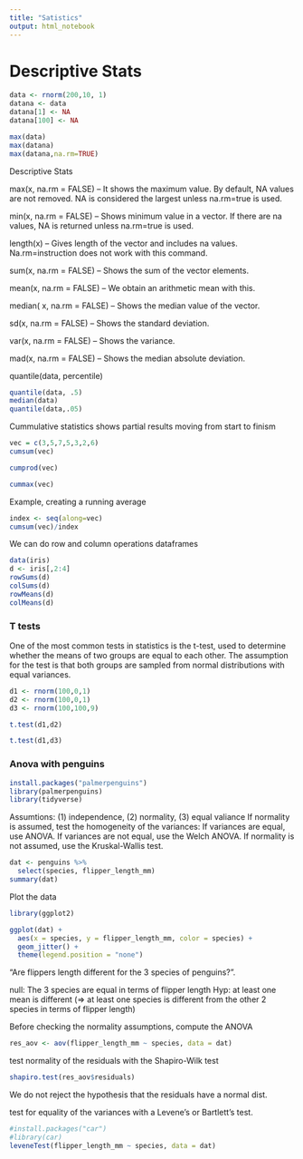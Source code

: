 ```yaml
---
title: "Satistics"
output: html_notebook
---
```


# Descriptive Stats
```r
data <- rnorm(200,10, 1)
datana <- data
datana[1] <- NA
datana[100] <- NA
```

```r
max(data)
max(datana)
max(datana,na.rm=TRUE)
```
Descriptive Stats

max(x, na.rm = FALSE) – It shows the maximum value. By default, NA values are not removed. NA is considered the largest unless na.rm=true is used.

min(x, na.rm = FALSE) – Shows minimum value in a vector. If there are na values, NA is returned unless na.rm=true is used.

length(x) – Gives length of the vector and includes na values. Na.rm=instruction does not work with this command.

sum(x, na.rm = FALSE) – Shows the sum of the vector elements.
    
mean(x, na.rm = FALSE) – We obtain an arithmetic mean with this.
    
median( x, na.rm = FALSE) – Shows the median value of the vector.
    
sd(x, na.rm = FALSE) – Shows the standard deviation.
    
var(x, na.rm = FALSE) – Shows the variance.
    
mad(x, na.rm = FALSE) – Shows the median absolute deviation.

quantile(data, percentile) 
```r
quantile(data, .5)
median(data)
quantile(data,.05)
```
Cummulative statistics shows partial results moving from start to finism
```r
vec = c(3,5,7,5,3,2,6)
cumsum(vec)
```
```r
cumprod(vec)
```


```r
cummax(vec)
```

Example, creating a running average

```r
index <- seq(along=vec)
cumsum(vec)/index
```
 We can do row and column operations dataframes
 
```r
data(iris)
d <- iris[,2:4]
rowSums(d)
colSums(d)
rowMeans(d)
colMeans(d)
```

### T tests

One of the most common tests in statistics is the t-test, used to determine whether the means of two groups are equal to each other. The assumption for the test is that both groups are sampled from normal distributions with equal variances.

```r
d1 <- rnorm(100,0,1)
d2 <- rnorm(100,0,1)
d3 <- rnorm(100,100,9)
```

```r
t.test(d1,d2)
```

```r
t.test(d1,d3)
```

### Anova with penguins

```r
install.packages("palmerpenguins")
library(palmerpenguins)
library(tidyverse)

```
Assumtions: (1) independence, (2) normality, (3) equal valiance
If normality is assumed, test the homogeneity of the variances:
        If variances are equal, use ANOVA.
        If variances are not equal, use the Welch ANOVA.
If normality is not assumed, use the Kruskal-Wallis test.

```r
dat <- penguins %>%
  select(species, flipper_length_mm)
summary(dat)
```
Plot the data

```r
library(ggplot2)

ggplot(dat) +
  aes(x = species, y = flipper_length_mm, color = species) +
  geom_jitter() +
  theme(legend.position = "none")
```
“Are flippers length different for the 3 species of penguins?”.

null: The 3 species are equal in terms of flipper length
Hyp: at least one mean is different (⇒ at least one species is different from the other 2 species in terms of flipper length)

Before checking the normality assumptions, compute the ANOVA

```r
res_aov <- aov(flipper_length_mm ~ species, data = dat)
```

test normality of the residuals with the Shapiro-Wilk test

```r
shapiro.test(res_aov$residuals)

```

We do not reject the hypothesis that the residuals have a normal dist.

test for equality of the variances with a Levene’s or Bartlett’s test.

```r
#install.packages("car")
#library(car)
leveneTest(flipper_length_mm ~ species, data = dat)

```


